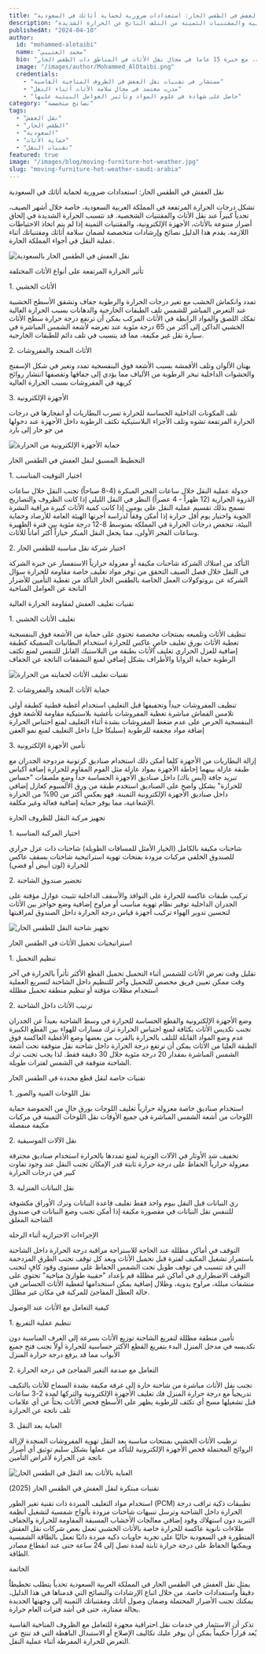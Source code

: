 ```yaml
---
title: "نقل العفش في الطقس الحار: استعدادات ضرورية لحماية أثاثك في السعودية"
description: "دليل شامل حول كيفية نقل الأثاث في درجات الحرارة المرتفعة في المملكة العربية السعودية، مع نصائح عملية لحماية الأثاث والأجهزة الإلكترونية والمقتنيات الثمينة من التلف الناتج عن الحرارة الشديدة"
publishedAt: "2024-04-10"
author:
  id: "mohammed-alotaibi"
  name: "محمد العتيبي"
  bio: "خبير في نقل العفش في الظروف المناخية الصعبة، مع خبرة 15 عاما في مجال نقل الأثاث في المناطق ذات الطقس الحار"
  image: "/images/author/Mohammed_AlOtaibi.png"
  credentials:
    - "مستشار في تقنيات نقل العفش في الظروف المناخية القاسية"
    - "مدرب معتمد في مجال سلامة الأثاث أثناء النقل"
    - "حاصل على شهادة في علوم المواد وتأثير العوامل البيئية عليها"
category: "نصائح متخصصة"
tags:
  - "نقل العفش"
  - "الطقس الحار"
  - "السعودية"
  - "حماية الأثاث"
  - "تقنيات النقل"
featured: true
image: "/images/blog/moving-furniture-hot-weather.jpg"
slug: "moving-furniture-hot-weather-saudi-arabia"
---
```



<Heading as="h1">نقل العفش في الطقس الحار: استعدادات ضرورية لحماية أثاثك في السعودية</Heading>

تشكل درجات الحرارة المرتفعة في المملكة العربية السعودية، خاصة خلال أشهر الصيف، تحدياً كبيراً عند نقل الأثاث والمقتنيات الشخصية. قد تتسبب الحرارة الشديدة في إلحاق أضرار متنوعة بالأثاث، الأجهزة الإلكترونية، والمقتنيات الثمينة إذا لم يتم اتخاذ الاحتياطات اللازمة. يقدم هذا الدليل نصائح وإرشادات متخصصة لضمان سلامة أثاثك ومقتنياتك أثناء عملية النقل في أجواء المملكة الحارة.

<Image
  src="/images/blog/moving-furniture-hot-weather.jpg"
  alt="نقل العفش في الطقس الحار بالسعودية"
  caption="نقل الأثاث في الطقس الحار يتطلب احتياطات خاصة لحماية المقتنيات"
/>

<Heading as="h2">تأثير الحرارة المرتفعة على أنواع الأثاث المختلفة</Heading>

<Heading as="h3">1. الأثاث الخشبي</Heading>

<UnorderedList>
  <ListItem>تمدد وانكماش الخشب مع تغير درجات الحرارة والرطوبة</ListItem>
  <ListItem>جفاف وتشقق الأسطح الخشبية عند التعرض المباشر للشمس</ListItem>
  <ListItem>تلف الطبقات الخارجية والدهانات بسبب الحرارة العالية</ListItem>
  <ListItem>تفكك اللصق والمواد الرابطة في الأثاث المركب</ListItem>
</UnorderedList>

<Callout type="warning" title="تحذير">
يمكن أن ترتفع درجة حرارة سطح الأثاث الخشبي الداكن إلى أكثر من 65 درجة مئوية عند تعرضه لأشعة الشمس المباشرة في سيارة نقل غير مكيفة، مما قد يتسبب في تلف دائم للطبقات الخارجية.
</Callout>

<Heading as="h3">2. الأثاث المنجد والمفروشات</Heading>

<UnorderedList>
  <ListItem>بهتان الألوان وتلف الأقمشة بسبب الأشعة فوق البنفسجية</ListItem>
  <ListItem>تمدد وتغير في شكل الإسفنج والحشوات الداخلية</ListItem>
  <ListItem>تبخر الرطوبة من الألياف مما يؤدي إلى جفافها وتقصفها</ListItem>
  <ListItem>انتشار روائح كريهة في المفروشات بسبب الحرارة العالية</ListItem>
</UnorderedList>

<Heading as="h3">3. الأجهزة الإلكترونية</Heading>

<UnorderedList>
  <ListItem>تلف المكونات الداخلية الحساسة للحرارة</ListItem>
  <ListItem>تسرب البطاريات أو انفجارها في درجات الحرارة المرتفعة</ListItem>
  <ListItem>تشوه وتلف الأجزاء البلاستيكية</ListItem>
  <ListItem>تكثف الرطوبة داخل الأجهزة عند دخولها من جو حار إلى بارد</ListItem>
</UnorderedList>

<Image
  src="/images/blog/electronics-protection-hot-weather.jpg"
  alt="حماية الأجهزة الإلكترونية من الحرارة"
  caption="تغليف الأجهزة الإلكترونية بمواد عازلة للحرارة يقيها من التلف"
/>

<Heading as="h2">التخطيط المسبق لنقل العفش في الطقس الحار</Heading>

<Heading as="h3">1. اختيار التوقيت المناسب</Heading>

<OrderedList>
  <ListItem>جدولة عملية النقل خلال ساعات الفجر المبكرة (4-8 صباحاً)</ListItem>
  <ListItem>تجنب النقل خلال ساعات الذروة الحرارية (12 ظهراً - 4 عصراً)</ListItem>
  <ListItem>النظر في النقل الليلي إذا كانت الظروف والتصاريح تسمح بذلك</ListItem>
  <ListItem>تقسيم عملية النقل على يومين إذا كانت كمية الأثاث كبيرة</ListItem>
  <ListItem>مراقبة النشرة الجوية واختيار يوم أقل حرارة إذا أمكن</ListItem>
</OrderedList>

<Callout type="info" title="إحصائية">
وفقاً لدراسة أجرتها الهيئة العامة للأرصاد وحماية البيئة، تنخفض درجات الحرارة في المملكة بمتوسط 8-12 درجة مئوية بين فترة الظهيرة وساعات الفجر الأولى، مما يجعل النقل المبكر خياراً أكثر أماناً للأثاث.
</Callout>

<Heading as="h3">2. اختيار شركة نقل مناسبة للطقس الحار</Heading>

<UnorderedList>
  <ListItem>التأكد من امتلاك الشركة شاحنات مكيفة أو معزولة حرارياً</ListItem>
  <ListItem>الاستفسار عن خبرة الشركة في النقل خلال فصل الصيف</ListItem>
  <ListItem>التحقق من توفر مواد تغليف خاصة مقاومة للحرارة</ListItem>
  <ListItem>سؤال الشركة عن بروتوكولات العمل الخاصة بالطقس الحار</ListItem>
  <ListItem>التأكد من تغطية التأمين للأضرار الناتجة عن العوامل المناخية</ListItem>
</UnorderedList>

<Heading as="h2">تقنيات تغليف العفش لمقاومة الحرارة العالية</Heading>

<Heading as="h3">1. تغليف الأثاث الخشبي</Heading>

<OrderedList>
  <ListItem>تنظيف الأثاث وتلميعه بمنتجات مخصصة تحتوي على حماية من الأشعة فوق البنفسجية</ListItem>
  <ListItem>تغطية الأثاث بورق تغليف خاصٍ عاكس للحرارة</ListItem>
  <ListItem>استخدام البطانيات السميكة كطبقة إضافية للعزل الحراري</ListItem>
  <ListItem>تغليف الأثاث بطبقة من البلاستيك القابل للتنفس لمنع تكثف الرطوبة</ListItem>
  <ListItem>حماية الزوايا والأطراف بشكل إضافي لمنع التشققات الناتجة عن الجفاف</ListItem>
</OrderedList>

<Image
  src="/images/blog/furniture-wrapping-heat-protection.jpg"
  alt="تقنيات تغليف الأثاث لحمايته من الحرارة"
  caption="استخدام مواد عاكسة للحرارة في تغليف الأثاث الخشبي"
/>

<Heading as="h3">2. حماية الأثاث المنجد والمفروشات</Heading>

<UnorderedList>
  <ListItem>تنظيف المفروشات جيداً وتجفيفها قبل التغليف</ListItem>
  <ListItem>استخدام أغطية قطنية كطبقة أولى تلامس القماش مباشرة</ListItem>
  <ListItem>تغطية المفروشات بأغشية بلاستيكية مقاومة للأشعة فوق البنفسجية</ListItem>
  <ListItem>الحرص على عدم ضغط المفروشات بشدة أثناء التغليف لمنع احتباس الحرارة</ListItem>
  <ListItem>إضافة مواد مجففة للرطوبة (سيليكا جل) داخل التغليف لمنع نمو العفن</ListItem>
</UnorderedList>

<Heading as="h3">3. تأمين الأجهزة الإلكترونية</Heading>

<OrderedList>
  <ListItem>إزالة البطاريات من الأجهزة كلما أمكن ذلك</ListItem>
  <ListItem>استخدام صناديق كرتونية مزدوجة الجدران مع طبقة عازلة بينهما</ListItem>
  <ListItem>إحاطة الأجهزة بمواد عازلة مثل الفوم المقاوم للحرارة</ListItem>
  <ListItem>إضافة أكياس تبريد جافة (آيس باك) داخل صناديق الأجهزة الحساسة جداً</ListItem>
  <ListItem>وضع ملصقات "حساس للحرارة" بشكل واضح على الصناديق</ListItem>
</OrderedList>

<Callout type="success" title="نصيحة خبير">
استخدم طبقة من ورق الألمنيوم كعازل إضافي داخل صناديق الأجهزة الإلكترونية الثمينة. فهو يعكس أكثر من 90% من الحرارة الإشعاعية، مما يوفر حماية إضافية فعالة وغير مكلفة.
</Callout>

<Heading as="h2">تجهيز مركبة النقل للظروف الحارة</Heading>

<Heading as="h3">1. اختيار المركبة المناسبة</Heading>

<UnorderedList>
  <ListItem>شاحنات مكيفة بالكامل (الخيار الأمثل للمسافات الطويلة)</ListItem>
  <ListItem>شاحنات ذات عزل حراري للصندوق الخلفي</ListItem>
  <ListItem>مركبات مزودة بفتحات تهوية استراتيجية</ListItem>
  <ListItem>شاحنات بسقف عاكس للحرارة (لون أبيض أو فضي)</ListItem>
</UnorderedList>

<Heading as="h3">2. تحضير صندوق الشاحنة</Heading>

<OrderedList>
  <ListItem>تركيب طبقات عاكسة للحرارة على النوافذ والأسقف الداخلية</ListItem>
  <ListItem>تثبيت عوازل مؤقتة على الجدران الداخلية</ListItem>
  <ListItem>توفير نظام تهوية مناسب أو مراوح إضافية</ListItem>
  <ListItem>وضع حواجز بين الأثاث لتحسين تدوير الهواء</ListItem>
  <ListItem>تركيب أجهزة قياس درجة الحرارة داخل الصندوق لمراقبتها</ListItem>
</OrderedList>

<Image
  src="/images/blog/moving-truck-heat-protection.jpg"
  alt="تجهيز شاحنة النقل للطقس الحار"
  caption="شاحنة نقل مجهزة بعزل حراري وأنظمة تبريد لحماية الأثاث"
/>

<Heading as="h2">استراتيجيات تحميل الأثاث في الطقس الحار</Heading>

<Heading as="h3">1. تنظيم التحميل</Heading>

<UnorderedList>
  <ListItem>تقليل وقت تعرض الأثاث للشمس أثناء التحميل</ListItem>
  <ListItem>تحميل القطع الأكثر تأثراً بالحرارة في آخر وقت ممكن</ListItem>
  <ListItem>تعيين فريق مخصص للتحميل وآخر للتنظيم داخل الشاحنة لتسريع العملية</ListItem>
  <ListItem>استخدام مظلات مؤقتة أو تنظيم منطقة تحميل مظللة</ListItem>
</UnorderedList>

<Heading as="h3">2. ترتيب الأثاث داخل الشاحنة</Heading>

<OrderedList>
  <ListItem>وضع الأجهزة الإلكترونية والقطع الحساسة للحرارة في وسط الشاحنة بعيداً عن الجدران</ListItem>
  <ListItem>تجنب تكديس الأثاث بكثافة لمنع احتباس الحرارة</ListItem>
  <ListItem>ترك مسارات للهواء بين القطع الكبيرة</ListItem>
  <ListItem>عدم وضع المواد القابلة للتلف بالحرارة بالقرب من بعضها</ListItem>
  <ListItem>وضع الأغطية العاكسة فوق الطبقة العليا من الأثاث</ListItem>
</OrderedList>

<Callout type="warning" title="تحذير هام">
يمكن أن ترتفع درجة الحرارة داخل شاحنة نقل متوقفة تحت أشعة الشمس المباشرة بمقدار 20 درجة مئوية خلال 30 دقيقة فقط. لذا يجب تجنب ترك الشاحنة متوقفة في الشمس لفترات طويلة.
</Callout>

<Heading as="h2">تقنيات خاصة لنقل قطع محددة في الطقس الحار</Heading>

<Heading as="h3">1. نقل اللوحات الفنية والصور</Heading>

<UnorderedList>
  <ListItem>استخدام صناديق خاصة معزولة حرارياً</ListItem>
  <ListItem>تغليف اللوحات بورق خالٍ من الحموضة</ListItem>
  <ListItem>حماية اللوحات من أشعة الشمس المباشرة في جميع الأوقات</ListItem>
  <ListItem>نقل اللوحات الثمينة في مركبات مكيفة منفصلة</ListItem>
</UnorderedList>

<Heading as="h3">2. نقل الآلات الموسيقية</Heading>

<OrderedList>
  <ListItem>تخفيف شد الأوتار في الآلات الوترية لمنع تمددها بالحرارة</ListItem>
  <ListItem>استخدام صناديق محترفة معزولة حرارياً</ListItem>
  <ListItem>الحفاظ على درجة حرارة ثابتة قدر الإمكان</ListItem>
  <ListItem>تجنب النقل عند وجود تفاوت كبير في درجات الحرارة</ListItem>
</OrderedList>

<Heading as="h3">3. نقل النباتات المنزلية</Heading>

<UnorderedList>
  <ListItem>ري النباتات قبل النقل بيوم واحد فقط</ListItem>
  <ListItem>تغليف قاعدة النباتات وترك الأوراق مكشوفة للتنفس</ListItem>
  <ListItem>نقل النباتات في مقصورة مكيفة إذا أمكن</ListItem>
  <ListItem>تجنب وضع النباتات في صندوق الشاحنة المغلق</ListItem>
</UnorderedList>

<Heading as="h2">الإجراءات الاحترازية أثناء الرحلة</Heading>

<OrderedList>
  <ListItem>التوقف في أماكن مظللة عند الحاجة للاستراحة</ListItem>
  <ListItem>مراقبة درجة الحرارة داخل الشاحنة باستمرار</ListItem>
  <ListItem>تشغيل المكيف لفترة قبل تحميل الأثاث وبعد كل توقف</ListItem>
  <ListItem>تجنب الطرق المزدحمة التي قد تتسبب في توقف طويل تحت الشمس</ListItem>
  <ListItem>الحفاظ على مستوى وقود كافٍ لتجنب التوقف الاضطراري في أماكن غير مظللة</ListItem>
</OrderedList>

<Callout type="tip" title="نصيحة مفيدة">
قم بإعداد "حقيبة طوارئ مناخية" تحتوي على منشفات مبللة، مراوح يدوية، وظلال إضافية يمكن استخدامها لتغطية الأثاث الحساس في حالة العطل المفاجئ للمركبة في مكان غير مظلل.
</Callout>

<Heading as="h2">كيفية التعامل مع الأثاث عند الوصول</Heading>

<Heading as="h3">1. تنظيم عملية التفريغ</Heading>

<UnorderedList>
  <ListItem>تأمين منطقة مظللة لتفريغ الشاحنة</ListItem>
  <ListItem>توزيع الأثاث بسرعة إلى الغرف المناسبة دون تكديسه في مدخل المنزل</ListItem>
  <ListItem>البدء بتفريغ القطع الأكثر حساسية للحرارة أولاً</ListItem>
  <ListItem>تجنب فتح جميع الأبواب مما قد يرفع درجة حرارة المنزل</ListItem>
</UnorderedList>

<Heading as="h3">2. التعامل مع صدمة التغير المفاجئ في درجة الحرارة</Heading>

<OrderedList>
  <ListItem>تجنب نقل الأثاث مباشرة من شاحنة حارة إلى غرفة مكيفة بشدة</ListItem>
  <ListItem>السماح للأثاث بالتكيف تدريجياً مع درجة حرارة المنزل</ListItem>
  <ListItem>فك تغليف الأجهزة الإلكترونية والتركها لمدة 2-3 ساعات قبل تشغيلها</ListItem>
  <ListItem>مسح أي تكثف للرطوبة يظهر على الأسطح</ListItem>
  <ListItem>فحص الأثاث بحثاً عن أي علامات تلف ناتجة عن الحرارة</ListItem>
</OrderedList>

<Heading as="h3">3. العناية بعد النقل</Heading>

<UnorderedList>
  <ListItem>ترطيب الأثاث الخشبي بمنتجات مناسبة بعد النقل</ListItem>
  <ListItem>تهوية المفروشات المنجدة لإزالة الروائح المحتملة</ListItem>
  <ListItem>فحص الأجهزة الإلكترونية للتأكد من عملها بشكل سليم</ListItem>
  <ListItem>توثيق أي أضرار ناتجة عن الحرارة لأغراض التأمين</ListItem>
</UnorderedList>

<Image
  src="/images/blog/furniture-care-after-moving.jpg"
  alt="العناية بالأثاث بعد النقل في الطقس الحار"
  caption="العناية السريعة بالأثاث بعد النقل تقلل من الآثار السلبية للحرارة المرتفعة"
/>

<Heading as="h2">تقنيات مبتكرة لنقل العفش في الطقس الحار (2025)</Heading>

<UnorderedList>
  <ListItem>استخدام مواد التغليف المبردة ذات تقنية تغير الطور (PCM)</ListItem>
  <ListItem>تطبيقات ذكية تراقب درجة الحرارة داخل الشاحنة وترسل تنبيهات</ListItem>
  <ListItem>شاحنات مزودة بألواح شمسية لتشغيل أنظمة التبريد دون استهلاك وقود إضافي</ListItem>
  <ListItem>معالجات الأخشاب المسبقة المقاومة للحرارة والجفاف</ListItem>
  <ListItem>طلاءات نانوية عاكسة للحرارة خاصة بالأثاث الخشبي</ListItem>
</UnorderedList>

<Callout type="info" title="تطورات تكنولوجية">
تعمل بعض شركات نقل العفش المتطورة في السعودية حاليًا على تجربة حاويات ذكية مبردة ذاتيًا تعمل بالطاقة الشمسية ويمكنها الحفاظ على درجة حرارة ثابتة لمدة تصل إلى 24 ساعة حتى عند انقطاع مصادر الطاقة.
</Callout>

<Heading as="h2">الخاتمة</Heading>

يمثل نقل العفش في الطقس الحار في المملكة العربية السعودية تحدياً يتطلب تخطيطاً دقيقاً واستعدادات خاصة. من خلال اتباع الإرشادات والنصائح التي قدمناها في هذا الدليل، يمكنك تجنب الأضرار المحتملة وضمان وصول أثاثك ومقتنياتك الثمينة إلى وجهتها الجديدة بحالة ممتازة، حتى في أشد فترات العام حرارة.

تذكر أن الاستثمار في خدمات نقل احترافية مجهزة للتعامل مع الظروف المناخية القاسية يُعد قراراً حكيماً يمكن أن يوفر عليك تكاليف الإصلاح أو الاستبدال الباهظة التي قد تنتج عن التعرض للحرارة المفرطة أثناء عملية النقل. 